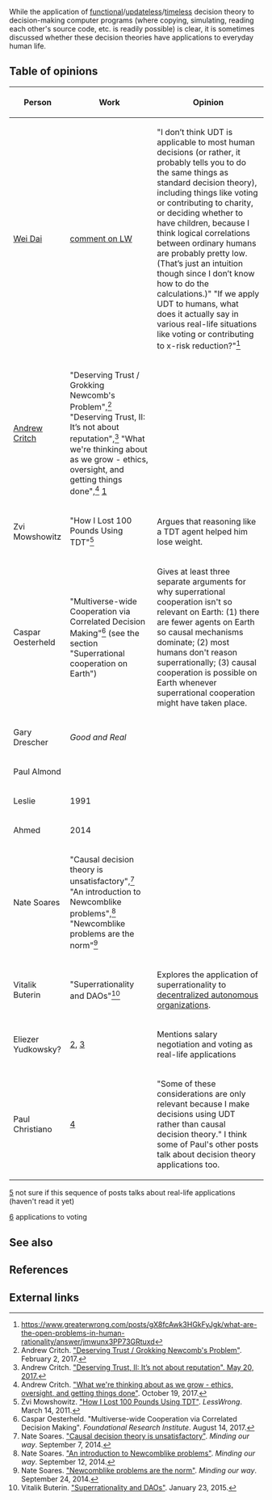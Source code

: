 While the application of [[Functional decision theory|functional]]/[[Updateless decision theory|updateless]]/[[Timeless decision theory|timeless]] decision theory to decision-making computer programs (where copying, simulating, reading each other's source code, etc. is readily possible) is clear, it is sometimes discussed whether these decision theories have applications to everyday human life.

==Table of opinions==

{| class="sortable wikitable"
! Person !! Work !! Opinion
|-
| [[Wei Dai]] || [https://www.greaterwrong.com/posts/4MYYr8YmN2fonASCi/you-re-in-newcomb-s-box/comment/fYsK79tprvAkHQiTH comment on LW] || "I don’t think UDT is applicable to most human decisions (or rather, it probably tells you to do the same things as standard decision theory), including things like voting or contributing to charity, or deciding whether to have children, because I think logical correlations between ordinary humans are probably pretty low. (That’s just an intuition though since I don’t know how to do the calculations.)" "If we apply UDT to humans, what does it actually say in various real-life situations like voting or contributing to x-risk reduction?"<ref>https://www.greaterwrong.com/posts/gX8fcAwk3HGkFyJgk/what-are-the-open-problems-in-human-rationality/answer/jmwunx3PP73GRtuxd</ref>
|-
| [[Andrew Critch]] || "Deserving Trust / Grokking Newcomb's Problem",<ref>Andrew Critch. [http://acritch.com/deserving-trust/ "Deserving Trust / Grokking Newcomb's Problem"]. February 2, 2017.</ref> "Deserving Trust, II: It’s not about reputation",<ref>Andrew Critch. [http://acritch.com/deserving-trust-2/ "Deserving Trust, II: It’s not about reputation". May 20, 2017.]</ref> "What we're thinking about as we grow - ethics, oversight, and getting things done",<ref>Andrew Critch. [http://existence.org/growth "What we're thinking about as we grow - ethics, oversight, and getting things done"]. October 19, 2017.</ref> [http://lesswrong.com/lw/1zw/newcombs_problem_happened_to_me/] ||
|-
| Zvi Mowshowitz || "How I Lost 100 Pounds Using TDT"<ref>Zvi Mowshowitz. [http://lesswrong.com/lw/4sh/how_i_lost_100_pounds_using_tdt/ "How I Lost 100 Pounds Using TDT"]. ''LessWrong''. March 14, 2011.</ref> || Argues that reasoning like a TDT agent helped him lose weight.
|-
| Caspar Oesterheld || "Multiverse-wide Cooperation via Correlated Decision Making"<ref>Caspar Oesterheld. "Multiverse-wide Cooperation via Correlated Decision Making". ''Foundational Research Institute''. August 14, 2017.</ref> (see the section "Superrational cooperation on Earth") || Gives at least three separate arguments for why superrational cooperation isn't so relevant on Earth: (1) there are fewer agents on Earth so causal mechanisms dominate; (2) most humans don't reason superrationally; (3) causal cooperation is possible on Earth whenever superrational cooperation might have taken place.
|-
| Gary Drescher || ''Good and Real'' ||
|-
| Paul Almond || ||
|-
| Leslie || 1991 ||
|-
| Ahmed || 2014 ||
|-
| Nate Soares || "Causal decision theory is unsatisfactory",<ref>Nate Soares. [http://mindingourway.com/causal-reasoning-is-unsatisfactory/ "Causal decision theory is unsatisfactory"]. ''Minding our way''. September 7, 2014.</ref> "An introduction to Newcomblike problems",<ref>Nate Soares. [http://mindingourway.com/intro-to-newcomblike-problems/ "An introduction to Newcomblike problems"]. ''Minding our way''. September 12, 2014.</ref> "Newcomblike problems are the norm"<ref>Nate Soares. [http://mindingourway.com/newcomblike-problems-are-the-norm/ "Newcomblike problems are the norm"]. ''Minding our way''. September 24, 2014.</ref>
|-
| Vitalik Buterin || "Superrationality and DAOs"<ref>Vitalik Buterin. [https://blog.ethereum.org/2015/01/23/superrationality-daos/ "Superrationality and DAOs"]. January 23, 2015.</ref> || Explores the application of superrationality to [[Decentralized autonomous organization|decentralized autonomous organizations]].
|-
| Eliezer Yudkowsky? || [https://arbital.com/p/logical_dt/?l=5d6], [https://www.greaterwrong.com/posts/uG3ri4y3siWyC52bD/a-rationalist-argument-for-voting/comment/drhSHWrAaRGaTdkbv] || Mentions salary negotiation and voting as real-life applications
|-
| Paul Christiano || [https://sideways-view.com/2016/11/14/integrity-for-consequentialists/] || "Some of these considerations are only relevant because I make decisions using UDT rather than causal decision theory." I think some of Paul's other posts talk about decision theory applications too.
|}

[http://lesswrong.com/lw/16f/decision_theory_an_outline_of_some_upcoming_posts/] not sure if this sequence of posts talks about real-life applications (haven't read it yet)

[http://lesswrong.com/lw/faq/does_my_vote_matter/7rgp?context=1] applications to voting

==See also==

==References==

<references/>

==External links==
